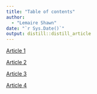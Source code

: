 ```yaml
---
title: "Table of contents"
author:
  - "Lemaire Shawn"
date: "`r Sys.Date()`"
output: distill::distill_article
---
```

[Article 1](https://shawnlemaire.github.io/shawn-shawn_blog/posts/article1/)

[Article 2]()

[Article 3]()

[Article 4]()

